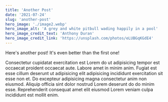 ```yaml
---
title: 'Another Post'
date: '2021-07-24'
slug: 'another-post'
hero_image: './image2.webp'
hero_image_alt: 'A grey and white pitbull wading happily in a pool'
hero_image_credit_text: 'Anthony Duran'
hero_image_credit_link: 'https://unsplash.com/photos/eLUBGqKGdE4'
---
```


Here's another post! It's even better than the first one!

Consectetur cupidatat exercitation est Lorem do ut adipisicing tempor est occaecat proident occaecat aute. Labore amet in minim anim. Fugiat est esse cillum deserunt ut adipisicing elit adipisicing incididunt exercitation sit esse non et. Do excepteur adipisicing magna consectetur anim non eiusmod. Aliquip officia sint dolor nostrud Lorem deserunt do do minim esse. Reprehenderit consequat amet elit eiusmod Lorem veniam culpa incididunt est mollit enim.
